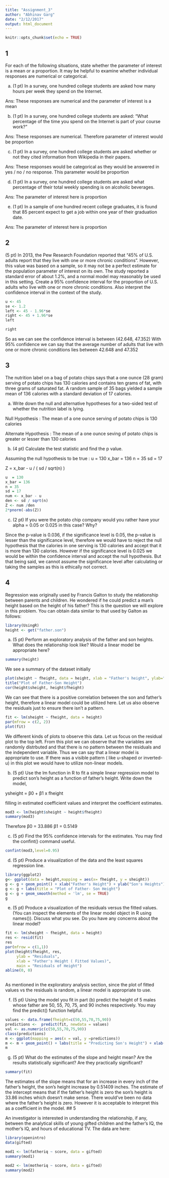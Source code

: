 ```yaml
---
title: "Assignment_3"
author: "Abhinav Garg"
date: "2/12/2017"
output: html_document
---
```


```r
knitr::opts_chunk$set(echo = TRUE)
```

## 1
For each of the following situations, state whether the parameter of interest is a mean or a proportion. It may be helpful to examine whether individual responses are numerical or categorical.

a) (1 pt) In a survey, one hundred college students are asked how many hours per week they spend on the Internet.

Ans: These responses are numerical and the parameter of interest is a mean 

b) (1 pt) In a survey, one hundred college students are asked: “What percentage of the time you spend on the Internet is part of your course work?”

Ans: These responses are numerical. Therefore parameter of interest would be proportion 

c) (1 pt) In a survey, one hundred college students are asked whether or not they cited information from Wikipedia in their papers.

Ans: These responses would be categorical as they would be answered in yes / no / no response. This parameter would be proportion 

d) (1 pt) In a survey, one hundred college students are asked what percentage of their total weekly spending is on alcoholic beverages.

Ans: The parameter of interest here is proportion 

e) (1 pt) In a sample of one hundred recent college graduates, it is found that 85 percent expect to get a job within one year of their graduation date.

Ans: The parameter of interest here is proportion 

## 2

(5 pt) In 2013, the Pew Research Foundation reported that “45% of U.S. adults report that they live with one or more chronic conditions”. However, this value was based on a sample, so it may not be a perfect estimate for the population parameter of interest on its own. The study reported a standard error of about 1.2%, and a normal model may reasonably be used in this setting. Create a 95% confidence interval for the proportion of U.S. adults who live with one or more chronic conditions. Also interpret the confidence interval in the context of the study.

```r
u <- 45
se <- 1.2
left <- 45 - 1.96*se
right <- 45 + 1.96*se
left
```

```r
right 
```
So as we can see the confidence interval is between (42.648, 47.352)
With 95% confidence we can say that the average number of adults that live with one or more chronic conditions lies between 42.648 and 47.352 


## 3 

The nutrition label on a bag of potato chips says that a one ounce (28 gram) serving of potato chips has 130 calories and contains ten grams of fat, with three grams of saturated fat. A random sample of 35 bags yielded a sample mean of 136 calories with a standard deviation of 17 calories.

a) Write down the null and alternative hypotheses for a two-sided test of whether the nutrition label is lying.

Null Hypothesis : The mean of a one ounce serving of potato chips is 130 calories 

Alternate Hypothesis : The mean of a one ounce seving of potato chips is greater or lesser than 130 calories 

b) (4 pt) Calculate the test statistic and find the p value.

Assuming the null hypothesis to be true : u  = 130 
x_bar = 136 
n = 35
sd = 17 

Z = x_bar - u / ( sd / sqrt(n) )

```r
u  = 130 
x_bar = 136 
n = 35
sd = 17 
num <- x_bar - u 
den <- sd / sqrt(n)
Z <- num /den 
2*pnorm(-abs(Z))
```

c) (2 pt) If you were the potato chip company would you rather have your alpha = 0.05 or
0.025 in this case? Why?

Since the p-value is 0.036, if the significance level is 0.05, the p-value is lesser than the significance level, therefore we would have to reject the null hypothesis that the calories in one serving is 130 calories and accept that it is more than 130 calories. However if the significance level is 0.025 we would be within the confidence interval and accept the null hypothesis. But that being said, we cannot assume the significance level after calculating or taking the samples as this is ethically not correct. 


## 4 

Regression was originally used by Francis Galton to study the relationship between parents and children. He wondered if he could predict a man’s height based on the height of his father? This is the question we will explore in this problem. You can obtain data similar to that used by Galton as follows:

```r
library(UsingR)
height <- get("father.son")

```

a) (5 pt) Perform an exploratory analysis of the father and son heights. What does the relationship look like? Would a linear model be appropriate here?
```r
summary(height)
```
We see a summary of the dataset initially
```r
plot(sheight ~ fheight, data = height, xlab = "Father's height", ylab="Son's height" )
title("Plot of Father-Son Height")
cor(height$sheight, height$fheight)
```
We can see that there is a positive correlation between the son and father's height, therefore a linear model could be utilized here. Let us also observe the residuals just to ensure there isn't a pattern. 

```r
fit <- lm(sheight ~ fheight, data = height)
par(mfrow = c(2, 2))
plot(fit)
```
We different kinds of plots to observe this data. Let us focus on the residual plot to the top left. From this plot we can observe that the variables are randomly distrbuted and that there is no pattern between the residuals and the independent variable. Thus we can say that a linear model is appropriate to use. If there was a visible pattern ( like u-shaped or inverted-u) in this plot we would have to utilize non-linear models.


b) (5 pt) Use the lm function in R to fit a simple linear regression model to predict son’s
height as a function of father’s height. Write down the model,

ysheight = β0 + β1 x fheight

filling in estimated coefficient values and interpret the coefficient estimates.
```r
mod3 <- lm(height$sheight ~ height$fheight)
summary(mod3)
```
Therefore β0 = 33.886
          β1 = 0.5149
          
          
c) (5 pt) Find the 95% confidence intervals for the estimates. You may find the confint() command useful.
```r
confint(mod3,level=0.95)
```



d) (5 pt) Produce a visualization of the data and the least squares regression line.

```r
library(ggplot2)
g<- ggplot(data = height,mapping = aes(x= fheight, y = sheight))
g <- g + geom_point() + xlab("Father's Height") + ylab("Son's Heights")
g <- g + labs(title = "Plot of Father- Son Height")
g <- g + geom_smooth(method = 'lm', se = TRUE)
g
```


e) (5 pt) Produce a visualization of the residuals versus the fitted values. (You can inspect the elements of the linear model object in R using names()). Discuss what you see. Do you have any concerns about the linear model?
```r
fit <- lm(sheight ~ fheight, data = height)
res <- resid(fit)
res
par(mfrow = c(1,1))
plot(height$fheight, res, 
     ylab = "Residuals",
     xlab = "Father's Height ( Fitted Values)",
     main = "Residuals of Height")
abline(0, 0)
 
```
As mentioned in the exploratory analysis section, since the plot of fitted values vs the residuals is random, a linear model is appropriate to use. 

f) (5 pt) Using the model you fit in part (b) predict the height of 5 males whose father are 50, 55, 70, 75, and 90 inches respectively. You may find the predict() function helpful.
```r
values <- data.frame(fheight=c(50,55,70,75,90))
predictions <-  predict(fit, newdata = values)
val <- as.numeric(c(50,55,70,75,90))
class(predictions)
m <- ggplot(mapping = aes(x = val, y =predictions))
m <- m + geom_point() + labs(title = "Predicting Son's Height") + xlab("Father's Height")+ ylab("Prediction of Son's Height")
m
```

g) (5 pt) What do the estimates of the slope and height mean? Are the results statistically significant? Are they practically significant?

```r
summary(fit)
```
The estimates of the slope means that for an increase in every inch of the father's height, the son's height increase by 0.51409 inches. The estimate of the intercept means that if the father's height is zero the son's height is 33.86 inches which doesn't make sense. There would've been no data where the father's height is zero. However it is acceptable to interpret this as a coefficient in the model. 
## 5 



An investigator is interested in understanding the relationship, if any, between the analytical skills of young gifted children and the father’s IQ, the mother’s IQ, and hours of educational TV. The data are here:

```r
library(openintro)
data(gifted)
```

```r
mod1 <- lm(fatheriq ~ score, data = gifted)
summary(mod1)
```

```r
mod2 <- lm(motheriq ~ score, data = gifted)
summary(mod2)
```